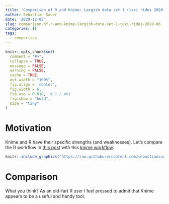 ```yaml
---
title: 'Comparison of R and Knime: Largish data set 1 (taxi rides 2020-06)'
author: Sebastian Sauer
date: '2020-12-05'
slug: comparison-of-r-and-knime-largish-data-set-1-taxi-rides-2020-06
categories: []
tags:
  - comparison
---
```




```r
knitr::opts_chunk$set(
  comment = "#>",
  collapse = TRUE,
  message = FALSE,
  warning = FALSE,
  cache = TRUE,
  out.width = "100%",
  fig.align = 'center',
  fig.width = 6,
  fig.asp = 0.618,  # 1 / phi
  fig.show = "hold",
  size = "tiny"
)
```



# Motivation

Knime and R have their specific strengths (and weaknesses). Let's compare the R workflow in [this post](https://data-se.netlify.app/2020/12/05/execution-time-for-largish-data/#typical-data-wrangling) with this [knime workflow](https://github.com/sebastiansauer/sesa-blog/blob/main/static/div/largish-data-wrangling.knwf).



```r
knitr::include_graphics("https://raw.githubusercontent.com/sebastiansauer/sesa-blog/main/static/images/knwf-largish1.png")
```


# Comparison

What you think? As an old-fart R user I feel pressed to admit that Knime appears to be a useful and handy tool.



